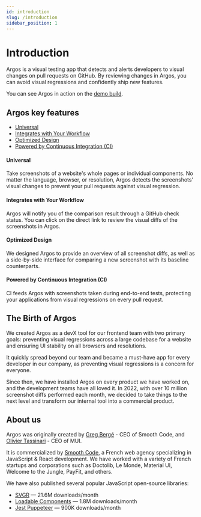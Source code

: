 ```yaml
---
id: introduction
slug: /introduction
sidebar_position: 1
---
```


# Introduction

Argos is a visual testing app that detects and alerts developers to visual changes on pull requests on GitHub. By reviewing changes in Argos, you can avoid visual regressions and confidently ship new features.

You can see Argos in action on the [demo build](https://app.argos-ci.com/lemonde/sirius/builds/15639/new).

## Argos key features

- [Universal](#universal)
- [Integrates with Your Workflow](#integrates-with-your-workflow)
- [Optimized Design](#optimized-design)
- [Powered by Continuous Integration (CI)](#powered-by-continuous-integration-ci)

#### Universal

Take screenshots of a website's whole pages or individual components. No matter the language, browser, or resolution, Argos detects the screenshots' visual changes to prevent your pull requests against visual regression.

#### Integrates with Your Workflow

Argos will notify you of the comparison result through a GitHub check status. You can click on the direct link to review the visual diffs of the screenshots in Argos.

#### Optimized Design

We designed Argos to provide an overview of all screenshot diffs, as well as a side-by-side interface for comparing a new screenshot with its baseline counterparts.

#### Powered by Continuous Integration (CI)

CI feeds Argos with screenshots taken during end-to-end tests, protecting your applications from visual regressions on every pull request.

## The Birth of Argos

We created Argos as a devX tool for our frontend team with two primary goals: preventing visual regressions across a large codebase for a website and ensuring UI stability on all browsers and resolutions.

It quickly spread beyond our team and became a must-have app for every developer in our company, as preventing visual regressions is a concern for everyone.

Since then, we have installed Argos on every product we have worked on, and the development teams have all loved it. In 2022, with over 10 million screenshot diffs performed each month, we decided to take things to the next level and transform our internal tool into a commercial product.

## About us

Argos was originally created by [Greg Bergé](https://twitter.com/neoziro) - CEO of Smooth Code, and [Olivier Tassinari](https://twitter.com/olivtassinari) - CEO of MUI.

It is commercialized by [Smooth Code](https://www.smooth-code.com/), a French web agency specializing in JavaScript & React development. We have worked with a variety of French startups and corporations such as Doctolib, Le Monde, Material UI, Welcome to the Jungle, PayFit, and others.

We have also published several popular JavaScript open-source libraries:

- [SVGR](https://react-svgr.com/) — 21.6M downloads/month
- [Loadable Components](https://github.com/gregberge/loadable-components) — 1.8M downloads/month
- [Jest Puppeteer](https://github.com/smooth-code/jest-puppeteer) — 900K downloads/month
